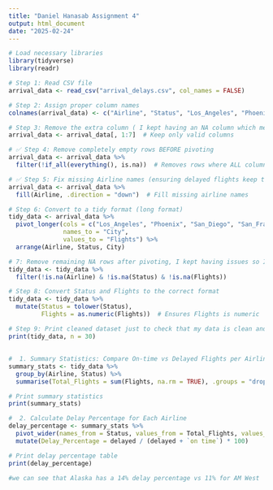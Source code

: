 ---
title: "Daniel Hanasab Assignment 4"
output: html_document
date: "2025-02-24"
---

```{r}

# Load necessary libraries
library(tidyverse)
library(readr)

# Step 1: Read CSV file
arrival_data <- read_csv("arrival_delays.csv", col_names = FALSE)

# Step 2: Assign proper column names
colnames(arrival_data) <- c("Airline", "Status", "Los_Angeles", "Phoenix", "San_Diego", "San_Francisco", "Seattle", "Extra_Column")

# Step 3: Remove the extra column ( I kept having an NA column which messed up my result)
arrival_data <- arrival_data[, 1:7]  # Keep only valid columns

# ✅ Step 4: Remove completely empty rows BEFORE pivoting
arrival_data <- arrival_data %>%
  filter(!if_all(everything(), is.na))  # Removes rows where ALL columns are NA

# ✅ Step 5: Fix missing Airline names (ensuring delayed flights keep their airline)
arrival_data <- arrival_data %>%
  fill(Airline, .direction = "down")  # Fill missing airline names

# Step 6: Convert to a tidy format (long format)
tidy_data <- arrival_data %>%
  pivot_longer(cols = c("Los_Angeles", "Phoenix", "San_Diego", "San_Francisco", "Seattle"),
               names_to = "City",
               values_to = "Flights") %>%
  arrange(Airline, Status, City)

# 7: Remove remaining NA rows after pivoting, I kept having issues so I added this
tidy_data <- tidy_data %>%
  filter(!is.na(Airline) & !is.na(Status) & !is.na(Flights))

# Step 8: Convert Status and Flights to the correct format
tidy_data <- tidy_data %>%
  mutate(Status = tolower(Status),
         Flights = as.numeric(Flights))  # Ensures Flights is numeric

# Step 9: Print cleaned dataset just to check that my data is clean and
print(tidy_data, n = 30)
```

## 
```{r}
#  1. Summary Statistics: Compare On-time vs Delayed Flights per Airline
summary_stats <- tidy_data %>%
  group_by(Airline, Status) %>%
  summarise(Total_Flights = sum(Flights, na.rm = TRUE), .groups = "drop")

# Print summary statistics
print(summary_stats)

#  2. Calculate Delay Percentage for Each Airline
delay_percentage <- summary_stats %>%
  pivot_wider(names_from = Status, values_from = Total_Flights, values_fill = list(Total_Flights = 0)) %>%
  mutate(Delay_Percentage = delayed / (delayed + `on time`) * 100)

# Print delay percentage table
print(delay_percentage)

#we can see that Alaska has a 14% delay percentage vs 11% for AM West
```
